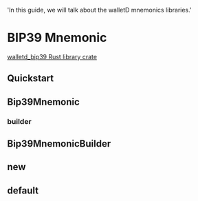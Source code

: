   'In this guide, we will talk about the walletD mnemonics libraries.'

# BIP39 Mnemonic

[walletd_bip39 Rust library crate](https://crates.io/crates/walletd_bip39)

## Quickstart

## Bip39Mnemonic

### builder

## Bip39MnemonicBuilder

## new


## default

